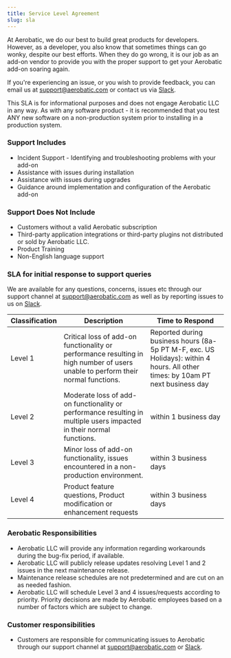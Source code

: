 ```yaml
---
title: Service Level Agreement
slug: sla
---
```


At Aerobatic, we do our best to build great products for developers. However, as a developer, you also know that sometimes things can go wonky, despite our best efforts. When they do go wrong, it is our job as an add-on vendor to provide you with the proper support to get your Aerobatic add-on soaring again.

If you're experiencing an issue, or you wish to provide feedback, you can email us at [support@aerobatic.com](mailto://support@aerobatic.com) or contact us via [Slack](/slack).

This SLA is for informational purposes and does not engage Aerobatic LLC in any way. As with any software product - it is recommended that you test ANY new software on a non-production system prior to installing in a production system.

### Support Includes

- Incident Support - Identifying and troubleshooting problems with your add-on
- Assistance with issues during installation
- Assistance with issues during upgrades
- Guidance around implementation and configuration of the Aerobatic add-on

### Support Does Not Include

- Customers without a valid Aerobatic subscription
- Third-party application integrations or third-party plugins not distributed or sold by Aerobatic LLC.
- Product Training
- Non-English language support

### SLA for initial response to support queries

We are available for any questions, concerns, issues etc through our support channel at [support@aerobatic.com](mailto://support@aerobatic.com) as well as by reporting issues to us on [Slack](/slack).

| Classification | Description                                                                                                                      | Time to Respond                                                                                                                |
| -------------- | -------------------------------------------------------------------------------------------------------------------------------- | ------------------------------------------------------------------------------------------------------------------------------ |
| Level 1        | Critical loss of add-on functionality or performance resulting in high number of users unable to perform their normal functions. | Reported during business hours (8a-5p PT M-F, exc. US Holidays): within 4 hours. All other times: by 10am PT next business day |
| Level 2        | Moderate loss of add-on functionality or performance resulting in multiple users impacted in their normal functions.             | within 1 business day                                                                                                          |
| Level 3        | Minor loss of add-on functionality, issues encountered in a non-production environment.                                          | within 3 business days                                                                                                         |
| Level 4        | Product feature questions, Product modification or enhancement requests                                                          | within 3 business days                                                                                                         |

### Aerobatic Responsibilities

- Aerobatic LLC will provide any information regarding workarounds during the bug-fix period, if available.
- Aerobatic LLC will publicly release updates resolving Level 1 and 2 issues in the next maintenance release.
- Maintenance release schedules are not predetermined and are cut on an as needed fashion.
- Aerobatic LLC will schedule Level 3 and 4 issues/requests according to priority. Priority decisions are made by Aerobatic employees based on a number of factors which are subject to change.

### Customer responsibilities

- Customers are responsible for communicating issues to Aerobatic through our support channel at [support@aerobatic.com](support@aerobatic.com) or [Slack](/slack).
